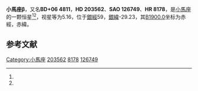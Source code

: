 {{Starbox begin
| name = 小馬座β
}}
{{Starbox observe
| epoch = [[J2000.0|J2000.0]]
| constell = [[小馬座|小馬座]]<ref name=SIMBAD>{{cite web
 | url=http://simbad.u-strasbg.fr/simbad/sim-id?Ident=HR+8178
 | title=Pulsating variable Star
 | publisher=Centre de Données astronomiques de Strasbourg
 | work=SIMBAD
 | accessdate=2012-07-13
 | archive-date=2019-08-13
 | archive-url=https://web.archive.org/web/20190813164807/http://simbad.u-strasbg.fr/simbad/sim-id?Ident=HR+8178
 | dead-url=no
 }}</ref><ref name=DATA>{{cite web
 | url=http://vizier.u-strasbg.fr/viz-bin/VizieR-5?-out.add=.&-source=5050&-corr=PK=HR&-out.max=9999&HR=8178
 | title=VizieR Detailed Page
 | accessdate=2012-07-13
 | archive-date=2016-03-05
 | archive-url=https://web.archive.org/web/20160305002240/http://vizier.u-strasbg.fr/viz-bin/VizieR-5?-out.add=.&-source=5050&-corr=PK=HR&-out.max=9999&HR=8178
 | dead-url=no
 }}</ref>
| 星官 = 
| ra = {{RA|21|22|53.6}}<ref name=SIMBAD /><ref name=DATA />
| dec = {{DEC|+6|48|40}}<ref name=SIMBAD /><ref name=DATA />
| appmag_v = 5.16<ref name=SIMBAD /><ref name=DATA />
}}
{{Starbox character
| class = A3V<ref name=SIMBAD /><ref name=DATA />
| b-v = 0.05<ref name=SIMBAD /><ref name=DATA />
| u-b = 0.07<ref name=SIMBAD /><ref name=DATA />
| r-i = <ref name=SIMBAD /><ref name=DATA />
| variable = 
}}
{{Starbox astrometry
| radial_v = 0.07
| prop_mo_ra = -11
| parallax = 0.028
| p_error = 
}}
{{Starbox catalog
| names =BD+06 4811，[[SAO星表|SAO]] 126749，[[HD星表|HD]] 203562，[[HR星表|HR]] 8178}}
{{Starbox reference |Simbad=HR+8178}}
{{Starbox end}}

'''小馬座β'''，又名'''BD+06 4811'''，'''HD 203562'''、'''SAO 126749'''、'''HR 8178'''，是[[小馬座|小馬座]]的一颗恒星<ref name=SIMBAD /><ref name=DATA />，视星等为5.16，位于[[銀道座標系|銀經]]59，[[銀道座標系|銀緯]]-29.23，其[[B1900.0|B1900.0]]坐标为赤經{{RA|21|17|55.8}}，赤緯{{DEC|+6|-29.23|1}}。

== 参考文献 ==
{{reflist}}

{{star-stub}}

{{小馬座恒星}}
{{星官|司危|2|0}}
[[Category:小馬座|Category:小馬座]]
[[Category:HD和HDE天體|203562]]
[[Category:HR天體|8178]]
[[Category:SAO天體|126749]]